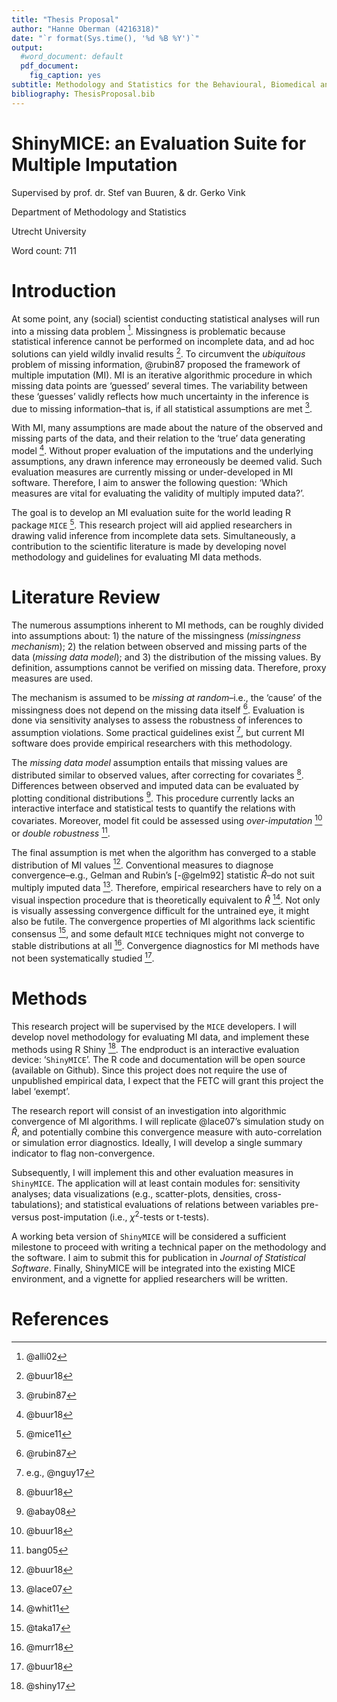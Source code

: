 ```yaml
---
title: "Thesis Proposal"
author: "Hanne Oberman (4216318)"
date: "`r format(Sys.time(), '%d %B %Y')`"
output:
  #word_document: default
  pdf_document:
    fig_caption: yes
subtitle: Methodology and Statistics for the Behavioural, Biomedical and Social Sciences
bibliography: ThesisProposal.bib
---
```


\centering

# ShinyMICE: an Evaluation Suite for Multiple Imputation

Supervised by prof. dr. Stef van Buuren, & dr. Gerko Vink

Department of Methodology and Statistics 

Utrecht University

Word count: 711

\raggedright 

<!-- Requirements: max 750 words (excl. references) -->

<!-- In general the proposal should focus on the relevancy of the project, the gap in the scientific literature, and the feasibility to finish the project within 8 months. Possibly specify a 'step 2' to pursue after the main objective is reached. -->


\newpage


# Introduction

At some point, any (social) scientist conducting statistical analyses will run into a missing data problem ^[@alli02]. Missingness is problematic because statistical inference cannot be performed on incomplete data, and  ad hoc solutions can yield wildly invalid results ^[@buur18]. To circumvent the *ubiquitous* problem of missing information, @rubin87 proposed the framework of multiple imputation (MI). MI is an iterative algorithmic procedure in which missing data points are 'guessed' several times. The variability between these 'guesses' validly reflects how much uncertainty in the inference is due to missing information--that is, if all statistical assumptions are met ^[@rubin87].

With MI, many assumptions are made about the nature of the observed and missing parts of the data, and their relation to the 'true' data generating model ^[@buur18]. Without proper evaluation of the imputations and the underlying assumptions, any drawn inference may erroneously be deemed valid. Such evaluation measures are currently missing or under-developed in MI software. Therefore, I aim to answer the following question: 'Which measures are vital for evaluating the validity of multiply imputed data?'. 

The goal is to develop an MI evaluation suite for the world leading R package `MICE` ^[@mice11]. This research project will aid applied researchers in drawing valid inference from incomplete data sets. Simultaneously, a contribution to the scientific literature is made by developing novel methodology and guidelines for evaluating MI data methods. 


# Literature Review

The numerous assumptions inherent to MI methods, can be roughly divided into assumptions about: 1) the nature of the missingness (*missingness mechanism*); 2)  the relation between observed and missing parts of the data (*missing data model*); and 3) the distribution of the missing values. By definition, assumptions cannot be verified on missing data. Therefore, proxy measures are used. 

The mechanism is assumed to be *missing at random*--i.e., the 'cause' of the missingness does not depend on the missing data itself ^[@rubin87]. Evaluation is done via sensitivity analyses to assess the robustness of inferences to assumption violations. Some practical guidelines exist ^[e.g., @nguy17], but current MI software does provide empirical researchers with this methodology. 

The *missing data model* assumption entails that missing values are distributed similar to observed values, after correcting for covariates ^[@buur18]. Differences between observed and imputed data can be evaluated by plotting conditional distributions ^[@abay08]. This procedure currently lacks an interactive interface and statistical tests to quantify the relations with covariates. Moreover, model fit could be assessed using *over-imputation* ^[@buur18] or *double robustness* ^[bang05].

The final assumption is met when the algorithm has converged to a stable distribution of MI values ^[@buur18]. Conventional measures to diagnose convergence--e.g., Gelman and Rubin's [-@gelm92] statistic $\widehat{R}$--do not suit multiply imputed data ^[@lace07]. Therefore, empirical researchers have to rely on a visual inspection procedure that is theoretically equivalent to $\widehat{R}$ ^[@whit11]. Not only is visually assessing convergence difficult for the untrained eye, it might also be futile. The convergence properties of MI algorithms lack scientific consensus ^[@taka17], and some default `MICE` techniques might not converge to stable distributions at all ^[@murr18]. Convergence diagnostics for MI methods have not been systematically studied ^[@buur18].


# Methods

This research project will be supervised by the `MICE` developers. I will develop novel methodology for evaluating MI data, and implement these methods using R Shiny ^[@shiny17]. The endproduct is an interactive evaluation device: '`ShinyMICE`'. The R code and documentation will be open source (available on Github). Since this project does not require the use of unpublished empirical data, I expect that the FETC will grant this project the label 'exempt'. 

The research report will consist of an investigation into algorithmic convergence of MI algorithms. I will replicate @lace07's simulation study on $\widehat{R}$, and potentially combine this convergence measure with auto-correlation or simulation error diagnostics. Ideally, I will develop a single summary indicator to flag non-convergence. 

Subsequently, I will implement this and other evaluation measures in `ShinyMICE`. The application will at least contain modules for: sensitivity analyses; data visualizations (e.g., scatter-plots, densities, cross-tabulations); and statistical evaluations of relations between variables pre- versus post-imputation (i.e., $\chi^2$-tests or t-tests).     

A working beta version of `ShinyMICE` will be considered a sufficient milestone to proceed with writing a technical paper on the methodology and the software. I aim to submit this for publication in *Journal of Statistical Software*. Finally, ShinyMICE will be integrated into the existing MICE environment, and a vignette for applied researchers will be written. 




# References

